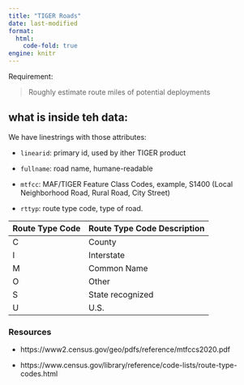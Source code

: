 ```yaml
---
title: "TIGER Roads"
date: last-modified
format: 
  html:
    code-fold: true
engine: knitr
---
```


Requirement: 

> Roughly estimate route miles of potential deployments


## what is inside teh data:

We have linestrings with those attributes:

- `linearid`: primary id, used by ither TIGER product

- `fullname`: road name, humane-readable

- `mtfcc`: MAF/TIGER Feature Class Codes, example, S1400  (Local Neighborhood Road,
Rural Road, City Street) 

- `rttyp`: route type code, type of road. 

| Route Type Code | Route Type Code Description |
|--- | ---- |
| C | County |
| I | Interstate |
| M | Common Name |
| O | Other |
| S | State recognized |
| U | U.S. |


### Resources 

- https://www2.census.gov/geo/pdfs/reference/mtfccs2020.pdf

- https://www.census.gov/library/reference/code-lists/route-type-codes.html